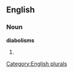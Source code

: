 ==English==

===Noun===
'''diabolisms'''

# {{plural of|[[diabolism]]}}

[[Category:English plurals]]